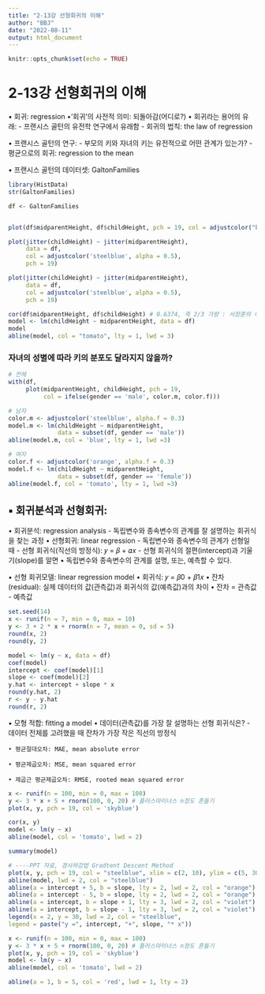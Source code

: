 ```yaml
---
title: "2-13강 선형회귀의 이해"
author: "BBJ"
date: "2022-08-11"
output: html_document
---
```


```r
knitr::opts_chunk$set(echo = TRUE)
```

# 2-13강 선형회귀의 이해
▪ 회귀: regression
  •‘회귀’의 사전적 의미: 되돌아감(어디로?)
  • 회귀라는 용어의 유래:
    - 프랜시스 골턴의 유전학 연구에서 유래함
    - 회귀의 법칙: the law of regression
  
  • 프랜시스 골턴의 연구:
    - 부모의 키와 자녀의 키는 유전적으로 어떤 관계가 있는가?
    - 평균으로의 회귀: regression to the mean
    
  ▪ 프랜시스 골턴의 데이터셋: GaltonFamilies
```r
library(HistData)
str(GaltonFamilies)

df <- GaltonFamilies


plot(df$midparentHeight, df$childHeight, pch = 19, col = adjustcolor("blue", alpha.f = 0.3))

plot(jitter(childHeight) ~ jitter(midparentHeight), 
     data = df,
     col = adjustcolor('steelblue', alpha = 0.5),
     pch = 19)
```
```r
plot(jitter(childHeight) ~ jitter(midparentHeight), 
     data = df,
     col = adjustcolor('steelblue', alpha = 0.5),
     pch = 19)

cor(df$midparentHeight, df$childHeight) # 0.6374, 즉 2/3 가량 : 서장훈의 아들은 키는 일반적인 사람들보다 클것이다. 하지만 서장훈만큼이나, 서장훈보다 클지는 알 수 없다? -> 소인족, 거인족이 없는 이유를 증명..?
model <- lm(childHeight ~ midparentHeight, data = df)
model
abline(model, col = "tomato", lty = 1, lwd = 3)
```

### 자녀의 성별에 따라 키의 분포도 달라지지 않을까?
```r
# 전체
with(df,
     plot(midparentHeight, childHeight, pch = 19,
          col = ifelse(gender == 'male', color.m, color.f)))

# 남자
color.m <- adjustcolor('steelblue', alpha.f = 0.3)
model.m <- lm(childHeight ~ midparentHeight,
              data = subset(df, gender == 'male'))
abline(model.m, col = 'blue', lty = 1, lwd =3)

# 여자
color.f <- adjustcolor('orange', alpha.f = 0.3)
model.f <- lm(childHeight ~ midparentHeight,
              data = subset(df, gender == 'female'))
abline(model.f, col = 'tomato', lty = 1, lwd =3)

```

## ▪ 회귀분석과 선형회귀: 
• 회귀분석: regression analysis
  - 독립변수와 종속변수의 관계를 잘 설명하는 회귀식을 찾는 과정
    • 선형회귀: linear regression 
      - 독립변수와 종속변수의 관계가 선형일 때
      - 선형 회귀식(직선의 방정식): 𝑦 = 𝛽 + 𝛼𝑥
      - 선형 회귀식의 절편(intercept)과 기울기(slope)를 알면
        • 독립변수와 종속변수의 관계를 설명, 또는, 예측할 수 있다.

  ▪ 선형 회귀모델: linear regression model
    • 회귀식: 𝑦 = 𝛽0 + 𝛽1𝑥
    • 잔차(residual): 실제 데이터의 값(관측값)과 회귀식의 값(예측값)과의 차이
      • 잔차 = 관측값 - 예측값
```r
set.seed(14)
x <- runif(n = 7, min = 0, max = 10)
y <- 3 + 2 * x + rnorm(n = 7, mean = 0, sd = 5)
round(x, 2)
round(y, 2)

model <- lm(y ~ x, data = df)
coef(model)
intercept <- coef(model)[1]
slope <- coef(model)[2]
y.hat <- intercept + slope * x
round(y.hat, 2)
r <- y - y.hat
round(r, 2)
```

  
  ▪ 모형 적합: fitting a model
    • 데이터(관측값)를 가장 잘 설명하는 선형 회귀식은?
      - 데이터 전체를 고려했을 때 잔차가 가장 작은 직선의 방정식

    • 평균절대오차: MAE, mean absolute error
    
    • 평균제곱오차: MSE, mean squared error
    
    • 제곱근 평균제곱오차: RMSE, rooted mean squared error
```r
x <- runif(n = 100, min = 0, max = 100)
y <- 3 * x + 5 + rnorm(100, 0, 20) # 플러스마이너스 n정도 흔들기
plot(x, y, pch = 19, col = 'skyblue')

cor(x, y)
model <- lm(y ~ x)
abline(model, col = 'tomato', lwd = 2)

summary(model)

# ----PPT 자료, 경사하강법 Gradtent Descent Method
plot(x, y, pch = 19, col = "steelblue", xlim = c(2, 10), ylim = c(5, 30))
abline(model, lwd = 2, col = "steelblue")
abline(a = intercept + 5, b = slope, lty = 2, lwd = 2, col = "orange")
abline(a = intercept - 5, b = slope, lty = 2, lwd = 2, col = "orange")
abline(a = intercept, b = slope + 1, lty = 3, lwd = 2, col = "violet")
abline(a = intercept, b = slope - 1, lty = 3, lwd = 2, col = "violet")
legend(x = 2, y = 30, lwd = 2, col = "steelblue",
legend = paste("y =", intercept, "+", slope, "* x"))
```

```r
x <- runif(n = 100, min = 0, max = 100)
y <- 3 * x + 5 + rnorm(100, 0, 20) # 플러스마이너스 n정도 흔들기
plot(x, y, pch = 19, col = 'skyblue')
model <- lm(y ~ x)
abline(model, col = 'tomato', lwd = 2)

abline(a = 1, b = 5, col = 'red', lwd = 1, lty = 2)
```
























